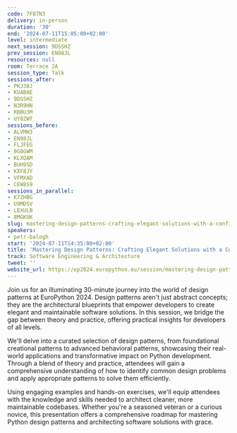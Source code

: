 ```yaml
---
code: 7F87N3
delivery: in-person
duration: '30'
end: '2024-07-11T15:05:00+02:00'
level: intermediate
next_session: 9DSSHZ
prev_session: EN98JL
resources: null
room: Terrace 2A
session_type: Talk
sessions_after:
- PKJ38J
- KUABAE
- 9DSSHZ
- N3R9HN
- RBBU3M
- UY8ZWT
sessions_before:
- ALVMH3
- EN98JL
- FLJFEG
- 9G8GWM
- KLXQAM
- BUH9SD
- KXF8JY
- VFMXAD
- CEW8S9
sessions_in_parallel:
- K7ZHBG
- U9MDSV
- LEXULB
- 8MGKUK
slug: mastering-design-patterns-crafting-elegant-solutions-with-a-confidence
speakers:
- petr-balogh
start: '2024-07-11T14:35:00+02:00'
title: 'Mastering Design Patterns: Crafting Elegant Solutions with a Confidence'
track: Software Engineering & Architecture
tweet: ''
website_url: https://ep2024.europython.eu/session/mastering-design-patterns-crafting-elegant-solutions-with-a-confidence
---
```


Join us for an illuminating 30-minute journey into the world of design patterns at EuroPython 2024. Design patterns aren't just abstract concepts; they are the architectural blueprints that empower developers to create elegant and maintainable software solutions. In this session, we bridge the gap between theory and practice, offering practical insights for developers of all levels.

We'll delve into a curated selection of design patterns, from foundational creational patterns to advanced behavioral patterns, showcasing their real-world applications and transformative impact on Python development. Through a blend of theory and practice, attendees will gain a comprehensive understanding of how to identify common design problems and apply appropriate patterns to solve them efficiently.

Using engaging examples and hands-on exercises, we'll equip attendees with the knowledge and skills needed to architect cleaner, more maintainable codebases. Whether you're a seasoned veteran or a curious novice, this presentation offers a comprehensive roadmap for mastering Python design patterns and architecting software solutions with grace.
